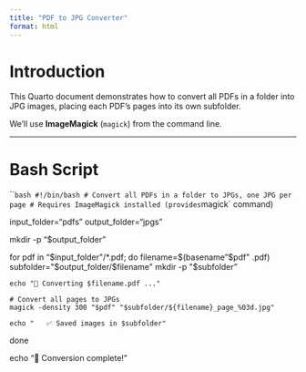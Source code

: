 ```yaml
---
title: "PDF to JPG Converter"
format: html
---
```


# Introduction

This Quarto document demonstrates how to convert all PDFs in a folder into JPG images, 
placing each PDF’s pages into its own subfolder.

We’ll use **ImageMagick** (`magick`) from the command line.

---

# Bash Script

```bash
#!/bin/bash
# Convert all PDFs in a folder to JPGs, one JPG per page
# Requires ImageMagick installed (provides `magick` command)

input_folder="pdfs"
output_folder="jpgs"

mkdir -p "$output_folder"

for pdf in "$input_folder"/*.pdf; do
    filename=$(basename "$pdf" .pdf)
    subfolder="$output_folder/$filename"
    mkdir -p "$subfolder"

    echo "📄 Converting $filename.pdf ..."
    
    # Convert all pages to JPGs
    magick -density 300 "$pdf" "$subfolder/${filename}_page_%03d.jpg"
    
    echo "   ✅ Saved images in $subfolder"
done

echo "🎉 Conversion complete!"
